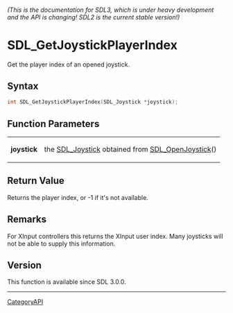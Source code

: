 ====== (This is the documentation for SDL3, which is under heavy development and the API is changing! SDL2 is the current stable version!) ======
= SDL_GetJoystickPlayerIndex =

Get the player index of an opened joystick.

== Syntax ==

<syntaxhighlight lang='c'>
int SDL_GetJoystickPlayerIndex(SDL_Joystick *joystick);
</syntaxhighlight>

== Function Parameters ==

{|
|'''joystick'''
|the [[SDL_Joystick]] obtained from [[SDL_OpenJoystick]]()
|}

== Return Value ==

Returns the player index, or -1 if it's not available.

== Remarks ==

For XInput controllers this returns the XInput user index. Many joysticks
will not be able to supply this information.

== Version ==

This function is available since SDL 3.0.0.

----
[[CategoryAPI]]


